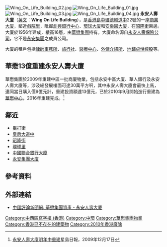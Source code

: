 [[File:Wing_On_Life_Building_02.jpg|thumb]]
[[File:Wing_On_Life_Building_01.jpg|thumb]]
[[File:Wing_On_Life_Building_03.jpg|thumb]]
[[File:Wing_On_Life_Building_04.jpg|thumb]]
{{commonscat|Wing On Life Building}}
'''永安人壽大廈'''（[[英文|英文]]：'''Wing On Life Building'''），是[[香港島|香港島]][[中環|中環]][[德輔道中|德輔道中]]22號的一座[[商業大廈|商業大廈]]，鄰近[[戲院里|戲院里]]，毗鄰[[創興銀行中心|創興銀行中心]]、[[環球大廈|環球大廈]]和[[安樂園大廈|安樂園大廈]]，在[[昭隆街|昭隆街]]東邊。大廈於1956年建成，樓高16層，由[[華懋集團|華懋集團]]持有。大廈命名源自[[永安人壽|永安人壽]][[保險公司|保險公司]]，它不是[[永安集團|永安集團]]之成員公司。

大廈的租戶包括[[律師事務所|律師事務所]]、[[旅行社|旅行社]]、[[醫療中心|醫療中心]]、[[外傭|外傭]][[介紹所|介紹所]]、[[地鋪|地鋪]][[卓悅控股|卓悅控股]]等。

==華懋13億重建永安人壽大廈==
{{main|華懋中心}}
華懋集團於2009年重建中區一批商廈物業，包括永安中區大廈、華人銀行及永安人壽大廈等，涉及總發展樓面可達30萬平方呎，其中永安人壽大廈會最快上馬，連同當日購入價9億元計，重建投資額達13億元，已於2010年9月開始進行重建為[[華懋中心|華懋中心]]，2016年重建完成。<ref>[http://www.singtao.com/yesterday/pro/1217ho05.html 永安人壽大廈明年中重建]星島日報，2009年12月17日</ref>

==鄰近==
* [[畢打街|畢打街]]
* [[皇后大道中|皇后大道中]]
* [[昭隆街|昭隆街]]
* [[環球里|環球里]]
* [[中國聯合銀行大廈|中國聯合銀行大廈]]
* [[永安集團大廈|永安集團大廈]]

==參考資料==
{{reflist}}

== 外部連結 ==
* [http://www.tourtw.org/doc/1000/3/9/1/100039117.html?coluid=23&kindid=290&docid=100039117&mdate=0911123624 中國評論新聞網: 華懋集團資產 - 永安人壽大廈]{{dead link|date=2018年3月 |bot=InternetArchiveBot |fix-attempted=yes }}
{{華懋集團}}
[[Category:中西區寫字樓_(香港)|Category:中西區寫字樓 (香港)]]
[[Category:中環|Category:中環]]
[[Category:華懋集團物業|Category:華懋集團物業]]
[[Category:香港已不存在的建築物|Category:香港已不存在的建築物]]
[[Category:2010年香港廢除|Category:2010年香港廢除]]